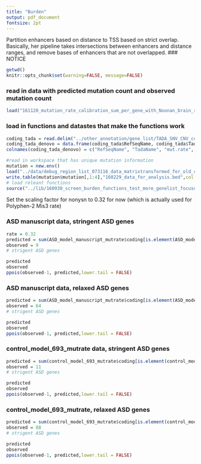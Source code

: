 ```yaml
---
title: "Burden"
output: pdf_document
fontsize: 2pt
---
```



Partition enhancers based on distance to TSS based on strict overlap. 
Basically, her pipeline takes intersections between enhancers and distance ranges, and remove bases of enhancers that are not overlapped. 
### NOTICE


```r
getwd()
knitr::opts_chunk$set(warning=FALSE, message=FALSE)
```

### read in data with predicted mutation count and observed mutation count
```r
load("161120_mutation_rate_calibration_sum_per_gene_with_Noonan_brain_roadmap_union_1bp_overlap.Rdata")
```

### load in functions and datastes that make the functions work
```r
coding_tada = read.delim("../other_annotation/gene_list/TADA_SNV_CNV_combined_Feb7.txt", header = TRUE, sep = "\t", stringsAsFactors = FALSE)
coding_tada_denovo = data.frame(coding_tada$RefSeqName, coding_tada$TadaName, coding_tada$mut.rate, coding_tada$dn.LoF, coding_tada$dn.mis3, coding_tada$BF.SNV.dn, coding_tada$BF.combined, coding_tada$qvalue.combined)
colnames(coding_tada_denovo) = c("RefSeqName", "TadaName", "mut.rate", "dn.LoF", "dn.mis3", "BF.SNV.dn", "BF.combined", "qvalue.combined")

#read in workspace that has unique mutation information
mutation = new.env()
load("../data/debug_region_list_073116_data_matrixtransformed_for_old_code.Rdata", envir = mutation)
write.table(mutation$mutation[,1:4],"160229_data_for_analysis.bed",col.names = FALSE, row.names = FALSE, sep = "\t", quote = FALSE)
# load releant functions
source("../lib/160930_screen_burden_functions_test_more_genelist_focused.R")
```


Set the scaling factor for nonysn to 0.32 for now (which is actually used for Polyphen-2 Mis3 rate)

### ASD manuscript data, stringent ASD genes
```r
rate = 0.32
predicted = sum(ASD_model_manuscript_mutrate$coding[is.element(ASD_model_manuscript_mutrate$coding$genename, stringent_ASD),]$adjusted_mutrate_sum)*rate
observed = 9
# strigent ASD genes

```

```r
predicted
observed
ppois(observed-1, predicted,lower.tail = FALSE)
```

### ASD manuscript data, relaxed ASD genes
```r
predicted = sum(ASD_model_manuscript_mutrate$coding[is.element(ASD_model_manuscript_mutrate$coding$genename, relaxed_ASD),]$adjusted_mutrate_sum)*rate
observed = 64
# strigent ASD genes

```

```r
predicted
observed
ppois(observed-1, predicted,lower.tail = FALSE)
```

### control_model_693_mutrate data, stringent ASD genes
```r
predicted = sum(control_model_693_mutrate$coding[is.element(control_model_693_mutrate$coding$genename, stringent_ASD),]$adjusted_mutrate_sum)*rate
observed = 11
# strigent ASD genes

```

```r
predicted
observed
ppois(observed-1, predicted,lower.tail = FALSE)
```

### control_model_693_mutrate, relaxed ASD genes
```r
predicted = sum(control_model_693_mutrate$coding[is.element(control_model_693_mutrate$coding$genename, relaxed_ASD),]$adjusted_mutrate_sum)*rate
observed = 88
# strigent ASD genes

```

```r
predicted
observed
ppois(observed-1, predicted,lower.tail = FALSE)
```

